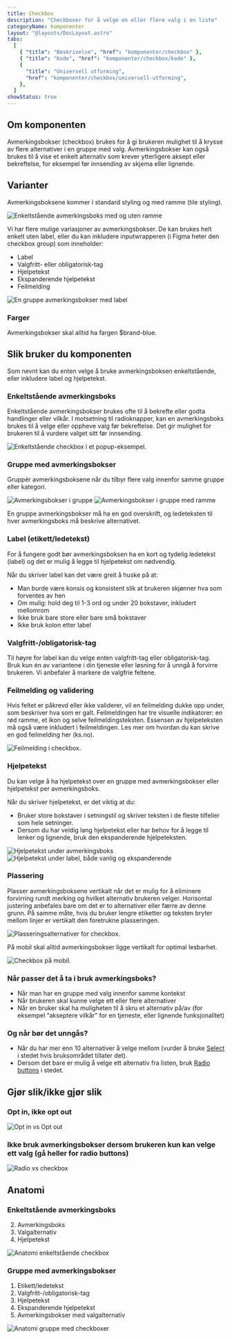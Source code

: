```yaml
---
title: Checkbox
description: "Checkboxer for å velge en eller flere valg i en liste"
categoryName: komponenter
layout: "@layouts/DocLayout.astro"
tabs:
  [
    { "title": "Beskrivelse", "href": "komponenter/checkbox" },
    { "title": "Kode", "href": "komponenter/checkbox/kode" },
    {
      "title": "Universell utforming",
      "href": "komponenter/checkbox/universell-utforming",
    },
  ]
showStatus: true
---
```



## Om komponenten

Avmerkingsbokser (checkbox) brukes for å gi brukeren mulighet til å krysse av flere alternativer i en gruppe med valg. Avmerkingsbokser kan også brukes til å vise et enkelt alternativ som krever ytterligere aksept eller bekreftelse, for eksempel før innsending av skjema eller lignende.

<CodeExample>
  <PktInputWrapper
    label="Etikett"
    helptext="Dette er tekst over avmerkingsboksene."
    optionalTag
    optionalText="Valgfritt"
    forId="checkboxGroup"
    hasFieldset
  >
    <PktCheckbox id="checkbox1" label="Checkbox1" />
    <PktCheckbox id="checkbox2" label="Checkbox2" />
  </PktInputWrapper>
</CodeExample>

## Varianter

Avmerkingsboksene kommer i standard styling og med ramme (tile styling).

<ImageWrapper caption="Enkeltstående avmerkingsboks med og uten ramme">
  <img
    src="/assets/komponenter/checkbox/checkbox-1.svg"
    alt="Enkeltstående avmerkingsboks med og uten ramme"
    aria-hidden="true"
  />
</ImageWrapper>

Vi har flere mulige variasjoner av avmerkingsbokser. De kan brukes helt enkelt uten label, eller du kan inkludere inputwrapperen (i Figma heter den checkbox group) som inneholder:

- Label
- Valgfritt- eller obligatorisk-tag
- Hjelpetekst
- Ekspanderende hjelpetekst
- Feilmelding

<ImageWrapper caption="En gruppe avmerkingsbokser brukes ofte for å la en bruker velge flere valg innenfor en gruppe eller kategori.">
  <img
    src="/assets/komponenter/checkbox/checkbox-2.svg"
    alt="En gruppe avmerkingsbokser med label"
    aria-hidden="true"
  />
</ImageWrapper>

### Farger

Avmerkingsbokser skal alltid ha fargen $brand-blue.

## Slik bruker du komponenten

Som nevnt kan du enten velge å bruke avmerkingsboksen enkeltstående, eller inkludere label og hjelpetekst.

### Enkeltstående avmerkingsboks

Enkeltstående avmerkingsbokser brukes ofte til å bekrefte eller godta handlinger eller vilkår. I motsetning til radioknapper, kan en avmerkingsboks brukes til å velge eller oppheve valg før bekreftelse. Det gir mulighet for brukeren til å vurdere valget sitt før innsending.

<ImageWrapper>
  <img
    src="/assets/komponenter/checkbox/checkbox-3.svg"
    alt="Enkeltstående checkbox i et popup-eksempel."
    aria-hidden="true"
  />
</ImageWrapper>

### Gruppe med avmerkingsbokser

Gruppér avmerkingsboksene når du tilbyr flere valg innenfor samme gruppe eller kategori.

<ImageWrapper caption="Avmerkingsbokser brukes ofte i gruppe for å la en bruker velge flere valg innenfor en gruppe.">
  <img
    src="/assets/komponenter/checkbox/checkbox-2.svg"
    alt="Avmerkingsbokser i gruppe"
    aria-hidden="true"
  />
</ImageWrapper>

<ImageWrapper caption="Avmerkingsbokser i gruppe med ramme.">
  <img
    src="/assets/komponenter/checkbox/checkbox-4.svg"
    alt="Avmerkingsbokser i gruppe med ramme"
    aria-hidden="true"
  />
</ImageWrapper>

En gruppe avmerkingsbokser må ha en god overskrift, og ledeteksten til hver avmerkingsboks må beskrive alternativet.

### Label (etikett/ledetekst)

For å fungere godt bør avmerkingsboksen ha en kort og tydelig ledetekst (label) og det er mulig å legge til hjelpetekst om nødvendig.

Når du skriver label kan det være greit å huske på at:

- Man burde være konsis og konsistent slik at brukeren skjønner hva som forventes av hen
- Om mulig: hold deg til 1-3 ord og under 20 bokstaver, inkludert mellomrom
- Ikke bruk bare store eller bare små bokstaver
- Ikke bruk kolon etter label

### Valgfritt-/obligatorisk-tag

Til høyre for label kan du velge enten valgfritt-tag eller obligatorisk-tag. Bruk kun én av variantene i din tjeneste eller løsning for å unngå å forvirre brukeren. Vi anbefaler å markere de valgfrie feltene.

### Feilmelding og validering

Hvis feltet er påkrevd eller ikke validerer, vil en feilmelding dukke opp under, som beskriver hva som er galt. Feilmeldingen har tre visuelle indikatorer: en rød ramme, et ikon og selve feilmeldingsteksten. Essensen av hjelpeteksten må også være inkludert i feilmeldingen. Les mer om hvordan du kan skrive en god feilmelding her (ks.no).

<ImageWrapper>
  <img
    src="/assets/komponenter/checkbox/checkbox-5.svg"
    alt="Feilmelding i checkbox."
    aria-hidden="true"
  />
</ImageWrapper>

### Hjelpetekst

Du kan velge å ha hjelpetekst over en gruppe med avmerkingsbokser eller hjelpetekst per avmerkingsboks.

Når du skriver hjelpetekst, er det viktig at du:

- Bruker store bokstaver i setningstil og skriver teksten i de fleste tilfeller som hele setninger.
- Dersom du har veldig lang hjelpetekst eller har behov for å legge til lenker og lignende, bruk den ekspanderende hjelpeteksten.

<ImageWrapper caption="Hjelpetekst under avmerkingsboks.">
  <img
    src="/assets/komponenter/checkbox/checkbox-6.svg"
    alt="Hjelpetekst under avmerkingsboks"
    aria-hidden="true"
  />
</ImageWrapper>

<ImageWrapper caption="Hjelpetekst under label, både vanlig og ekspanderende.">
  <img
    src="/assets/komponenter/checkbox/checkbox-7.svg"
    alt="Hjelpetekst under label, både vanlig og ekspanderende"
    aria-hidden="true"
  />
</ImageWrapper>

### Plassering

Plasser avmerkingsboksene vertikalt når det er mulig for å eliminere forvirring rundt merking og hvilket alternativ brukeren velger. Horisontal justering anbefales bare om det er to alternativer eller færre av denne grunn. På samme måte, hvis du bruker lengre etiketter og teksten bryter mellom linjer er vertikalt den foretrukne plasseringen.

<ImageWrapper>
  <img
    src="/assets/komponenter/checkbox/checkbox-8.svg"
    alt="Plasseringsalternativer for checkbox."
    aria-hidden="true"
  />
</ImageWrapper>

På mobil skal alltid avmerkingsbokser ligge vertikalt for optimal lesbarhet.

<ImageWrapper>
  <img
    src="/assets/komponenter/checkbox/checkbox-9.svg"
    alt="Checkbox på mobil."
    aria-hidden="true"
  />
</ImageWrapper>

### Når passer det å ta i bruk avmerkingsboks?

- Når man har en gruppe med valg innenfor samme kontekst
- Når brukeren skal kunne velge ett eller flere alternativer
- Når en bruker skal ha muligheten til å skru et alternativ på/av (for eksempel “akseptere vilkår” for en tjeneste, eller lignende funksjonalitet)

### Og når bør det unngås?

- Når du har mer enn 10 alternativer å velge mellom (vurder å bruke [Select](https://punkt.oslo.kommune.no/latest/komponenter/select/) i stedet hvis bruksområdet tillater det).
- Dersom det bare er mulig å velge ett alternativ fra listen, bruk [Radio buttons](https://punkt.oslo.kommune.no/latest/komponenter/radiobuttons/) i stedet.

## Gjør slik/ikke gjør slik

### Opt in, ikke opt out

<ImageWrapper>
  <img
    src="/assets/komponenter/checkbox/checkbox-10.svg"
    alt="Opt in vs Opt out"
    aria-hidden="true"
  />
</ImageWrapper>

### Ikke bruk avmerkingsbokser dersom brukeren kun kan velge ett valg (gå heller for radio buttons)

<ImageWrapper>
  <img
    src="/assets/komponenter/checkbox/checkbox-11.svg"
    alt="Radio vs checkbox"
    aria-hidden="true"
  />
</ImageWrapper>

## Anatomi

### Enkeltstående avmerkingsboks

2. Avmerkingsboks
3. Valgalternativ
4. Hjelpetekst

<ImageWrapper>
  <img
    src="/assets/komponenter/checkbox/checkbox-12.svg"
    alt="Anatomi enkeltstående checkbox"
    aria-hidden="true"
  />
</ImageWrapper>

### Gruppe med avmerkingsbokser

1. Etikett/ledetekst
2. Valgfritt-/obligatorisk-tag
3. Hjelpetekst
4. Ekspanderende hjelpetekst
5. Avmerkingsbokser med valgalternativ

<ImageWrapper>
  <img
    src="/assets/komponenter/checkbox/checkbox-13.svg"
    alt="Anatomi gruppe med checkboxer"
    aria-hidden="true"
  />
</ImageWrapper>
